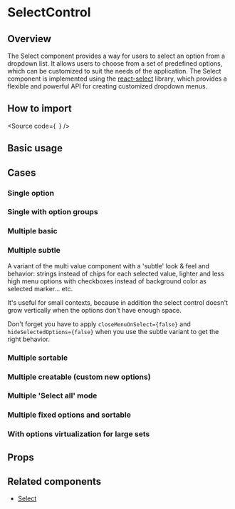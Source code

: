 

<Meta of={Stories} />

# SelectControl

## Overview

The Select component provides a way for users to select an option from a dropdown list.
It allows users to choose from a set of predefined options, which can be customized to suit the needs of the application.
The Select component is implemented using the [react-select](https://react-select.com/home) library, which provides a flexible and powerful API for creating customized dropdown menus.

## How to import

<Source
  code={`
`}
/>

## Basic usage

<Canvas of={Stories.Base} />

## Cases

### Single option

<Canvas of={CaseStories.SingleOption} />

### Single with option groups

<Canvas of={CaseStories.SingleWithOptionsGroups} />

### Multiple basic

<Canvas of={CaseStories.MultipleBasic} />

### Multiple subtle

A variant of the multi value component with a 'subtle' look & feel and behavior:
strings instead of chips for each selected value, lighter and less high menu options
with checkboxes instead of background color as selected marker... etc.

It's useful for small contexts, because in addition the select control
doesn't grow vertically when the options don't have enough space.

Don't forget you have to apply `closeMenuOnSelect={false}` and `hideSelectedOptions={false}` when you
use the subtle variant to get the right behavior.

<Canvas of={CaseStories.MultipleBasic} />

### Multiple sortable

<Canvas of={CaseStories.MultipleSortable} />

### Multiple creatable (custom new options)

<Canvas of={CaseStories.MultipleCreatable} />

### Multiple 'Select all' mode

<Canvas of={CaseStories.MultipleSelectAll} />

### Multiple fixed options and sortable

<Canvas of={CaseStories.MultipleFixedOptions} />

### With options virtualization for large sets

<Canvas of={CaseStories.VirtualizedOptions} />

## Props

<ArgTypes of={Stories} />

## Related components

- [Select](?path=/docs/components-form-select--docs)
